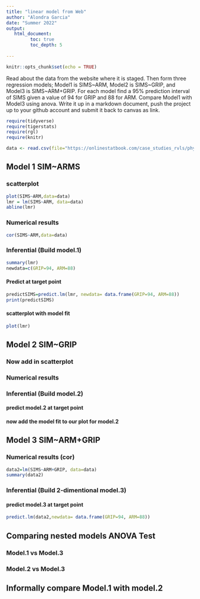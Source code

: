 ```yaml
---
title: "linear model from Web"
author: "Alondra Garcia"
date: "Summer 2022"
output:
   html_document:
         toc: true
         toc_depth: 5
        
---
```


```r
knitr::opts_chunk$set(echo = TRUE)
```

Read about the data from the website where it is staged.  Then form three regression models; Model1 is SIMS~ARM, Model2 is SIMS~GRIP, and Model3 is SIMS~ARM+GRIP. For each model find a 95% prediction interval of SIMS given a value of 94  for GRIP and 88 for ARM. Compare Model1 with Model3 using anova. Write it up in a markdown document, push the project up to your github account and submit it back to canvas as link. 

 


```r
require(tidyverse)
require(tigerstats)
require(rgl)
require(knitr)

```

```r
data <- read.csv(file="https://onlinestatbook.com/case_studies_rvls/physical_strength/data.txt",sep="",header=TRUE)  

```

## Model 1 SIM~ARMS




### scatterplot

```r
plot(SIMS~ARM,data=data)
lmr = lm(SIMS~ARM, data=data)
abline(lmr)
```

### Numerical results

```r
cor(SIMS~ARM,data=data)
```


### Inferential  (Build model.1)

```r
summary(lmr)
newdata=c(GRIP=94, ARM=88)
```

#### Predict at target point

```r
predictSIMS=predict.lm(lmr, newdata= data.frame(GRIP=94, ARM=88))
print(predictSIMS)
```



#### scatterplot with model fit
  
```r
plot(lmr)
```


## Model 2 SIM~GRIP

### Now add in scatterplot


### Numerical results 


### Inferential  (Build model.2)
  

#### predict model.2 at target point

#### now add the model fit to our plot for model.2



## Model 3 SIM~ARM+GRIP

### Numerical results (cor)

```r
data2=lm(SIMS~ARM+GRIP, data=data)
summary(data2)
```
  
### Inferential  (Build 2-dimentional model.3)

#### predict model.3 at target point

```r
predict.lm(data2,newdata= data.frame(GRIP=94, ARM=88))
```
  

## Comparing nested models ANOVA Test

### Model.1 vs Model.3
### Model.2 vs Model.3

## Informally compare Model.1 with model.2

